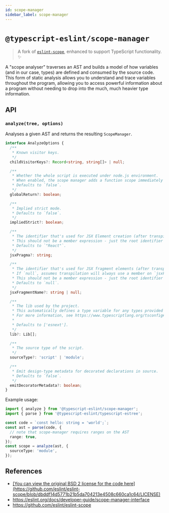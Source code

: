 ```yaml
---
id: scope-manager
sidebar_label: scope-manager
---
```


# `@typescript-eslint/scope-manager`

> A fork of <u>[`eslint-scope`](https://github.com/eslint/eslint-scope)</u>, enhanced to support TypeScript functionality. ✨

A "scope analyser" traverses an AST and builds a model of how variables (and in our case, types) are defined and consumed by the source code.
This form of static analysis allows you to understand and trace variables throughout the program, allowing you to access powerful information about a program without needing to drop into the much, much heavier type information.

## API

### `analyze(tree, options)`

Analyses a given AST and returns the resulting `ScopeManager`.

```ts
interface AnalyzeOptions {
  /**
   * Known visitor keys.
   */
  childVisitorKeys?: Record<string, string[]> | null;

  /**
   * Whether the whole script is executed under node.js environment.
   * When enabled, the scope manager adds a function scope immediately following the global scope.
   * Defaults to `false`.
   */
  globalReturn?: boolean;

  /**
   * Implied strict mode.
   * Defaults to `false`.
   */
  impliedStrict?: boolean;

  /**
   * The identifier that's used for JSX Element creation (after transpilation).
   * This should not be a member expression - just the root identifier (i.e. use "React" instead of "React.createElement").
   * Defaults to `"React"`.
   */
  jsxPragma?: string;

  /**
   * The identifier that's used for JSX fragment elements (after transpilation).
   * If `null`, assumes transpilation will always use a member on `jsxFactory` (i.e. React.Fragment).
   * This should not be a member expression - just the root identifier (i.e. use "h" instead of "h.Fragment").
   * Defaults to `null`.
   */
  jsxFragmentName?: string | null;

  /**
   * The lib used by the project.
   * This automatically defines a type variable for any types provided by the configured TS libs.
   * For more information, see https://www.typescriptlang.org/tsconfig#lib
   *
   * Defaults to ['esnext'].
   */
  lib?: Lib[];

  /**
   * The source type of the script.
   */
  sourceType?: 'script' | 'module';

  /**
   * Emit design-type metadata for decorated declarations in source.
   * Defaults to `false`.
   */
  emitDecoratorMetadata?: boolean;
}
```

Example usage:

```ts
import { analyze } from '@typescript-eslint/scope-manager';
import { parse } from '@typescript-eslint/typescript-estree';

const code = `const hello: string = 'world';`;
const ast = parse(code, {
  // note that scope-manager requires ranges on the AST
  range: true,
});
const scope = analyze(ast, {
  sourceType: 'module',
});
```

## References

- <u>
    [You can view the original BSD 2 license for the code
    here](https://github.com/eslint/eslint-scope/blob/dbddf14d5771b21b5da704213e4508c660ca1c64/LICENSE)
  </u>
- https://eslint.org/docs/developer-guide/scope-manager-interface
- https://github.com/eslint/eslint-scope
